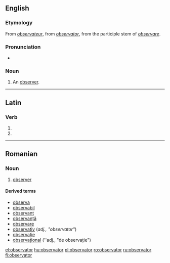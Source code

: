 ==English==

===Etymology===
From {{etyl|frm|en}} ''[[observateur]]'', from {{etyl|la}} ''[[#Latin|observator]]'', from the participle stem of ''[[observare]]''.

===Pronunciation===
* {{IPA|/ɒbˈzɜːvətə/}}

===Noun===
{{en-noun}}

# {{obsolete}} An [[observer]].

----

==Latin==

===Verb===
{{la-verb-form|observātor}}

# {{conjugation of|observo|observō|2|s|fut|pass|imp|lang=la}}
# {{conjugation of|observo|observō|3|s|fut|pass|imp|lang=la}}

----

==Romanian==

===Noun===
{{ro-noun|m}}

# [[#English|observer]]

====Derived terms====
* [[observa]]
* [[observabil]]
* [[observant]]
* [[observanță]]
* [[observare]]
* [[observativ]] (''adj., "observator"'')
* [[observație]]
* [[observațional]] (''adj., "de observație")


[[el:observator]]
[[hu:observator]]
[[pl:observator]]
[[ro:observator]]
[[ru:observator]]
[[fi:observator]]